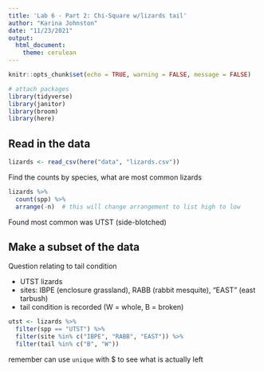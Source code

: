 ```yaml
---
title: 'Lab 6 - Part 2: Chi-Square w/lizards tail'
author: "Karina Johnston"
date: "11/23/2021"
output: 
  html_document: 
    theme: cerulean
---
```


```r
knitr::opts_chunk$set(echo = TRUE, warning = FALSE, message = FALSE)

# attach packages
library(tidyverse)
library(janitor)
library(broom)
library(here)
```

## Read in the data

```r
lizards <- read_csv(here("data", "lizards.csv"))
```

Find the counts by species, what are most common lizards

```r
lizards %>% 
  count(spp) %>% 
  arrange(-n)  # this will change arrangement to list high to low
```

Found most common was UTST (side-blotched)

## Make a subset of the data

Question relating to tail condition 

- UTST lizards
- sites: IBPE (enclosure grassland), RABB (rabbit mesquite), "EAST" (east tarbush)
- tail condition is recorded (W = whole, B = broken)

```r
utst <- lizards %>%
  filter(spp == "UTST") %>% 
  filter(site %in% c("IBPE", "RABB", "EAST")) %>% 
  filter(tail %in% c("B", "W"))
```

remember can use `unique` with $ to see what is actually left

```r

```

